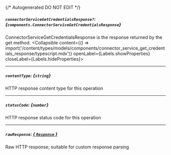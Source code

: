 {/* Autogenerated DO NOT EDIT  */}

##### `connectorServiceGetCredentialsResponse?`: *{`components.ConnectorServiceGetCredentialsResponse`}*
ConnectorServiceGetCredentialsResponse is the response returned by the get method.
<Collapsible content={() => import('/content/types/models/components/connector_service_get_credentials_response/typescript.mdx')} openLabel={Labels.showProperties} closeLabel={Labels.hideProperties}>
</Collapsible>

---
##### `contentType`: *{`string`}*
HTTP response content type for this operation

---
##### `statusCode`: *{`number`}*
HTTP response status code for this operation

---
##### `rawResponse`: [*{ `Response` }*](https://developer.mozilla.org/en-US/docs/Web/API/Response)
Raw HTTP response; suitable for custom response parsing



